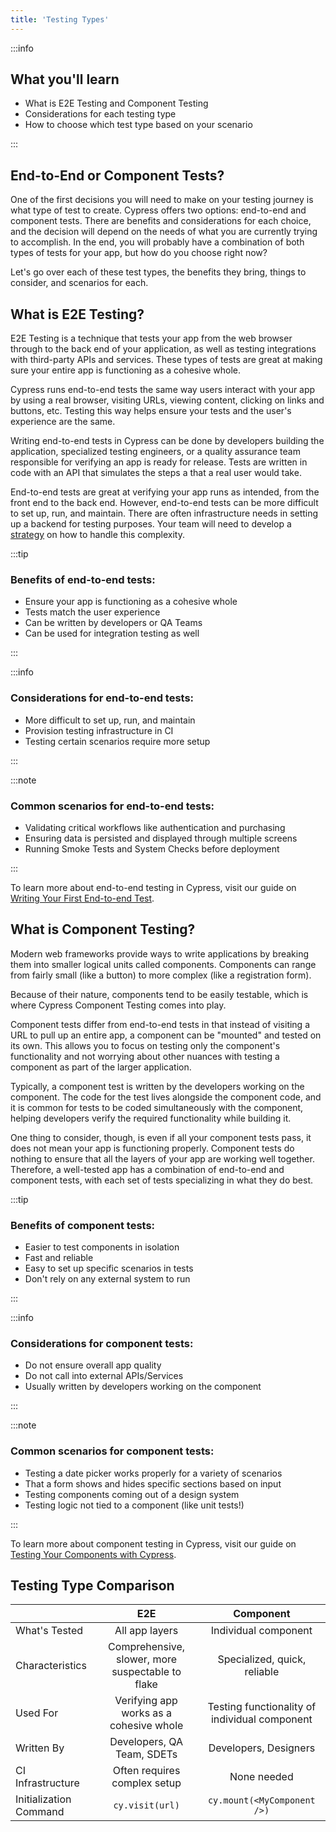 ```yaml
---
title: 'Testing Types'
---
```


:::info

## <Icon name="graduation-cap"></Icon> What you'll learn

- What is E2E Testing and Component Testing
- Considerations for each testing type
- How to choose which test type based on your scenario

:::

## End-to-End or Component Tests?

One of the first decisions you will need to make on your testing journey is what
type of test to create. Cypress offers two options: end-to-end and component
tests. There are benefits and considerations for each choice, and the decision
will depend on the needs of what you are currently trying to accomplish. In the
end, you will probably have a combination of both types of tests for your app,
but how do you choose right now?

Let's go over each of these test types, the benefits they bring, things to
consider, and scenarios for each.

## What is E2E Testing?

E2E Testing is a technique that tests your app from the web browser through to
the back end of your application, as well as testing integrations with
third-party APIs and services. These types of tests are great at making sure
your entire app is functioning as a cohesive whole.

Cypress runs end-to-end tests the same way users interact with your app by using
a real browser, visiting URLs, viewing content, clicking on links and buttons,
etc. Testing this way helps ensure your tests and the user's experience are the
same.

Writing end-to-end tests in Cypress can be done by developers building the
application, specialized testing engineers, or a quality assurance team
responsible for verifying an app is ready for release. Tests are written in code
with an API that simulates the steps a that a real user would take.

End-to-end tests are great at verifying your app runs as intended, from the
front end to the back end. However, end-to-end tests can be more difficult to
set up, run, and maintain. There are often infrastructure needs in setting up a
backend for testing purposes. Your team will need to develop a
[strategy](https://docs.cypress.io/guides/end-to-end-testing/testing-your-app#Testing-strategies)
on how to handle this complexity.

:::tip

### Benefits of end-to-end tests:

- Ensure your app is functioning as a cohesive whole
- Tests match the user experience
- Can be written by developers or QA Teams
- Can be used for integration testing as well

:::

:::info

### Considerations for end-to-end tests:

- More difficult to set up, run, and maintain
- Provision testing infrastructure in CI
- Testing certain scenarios require more setup

:::

:::note

### Common scenarios for end-to-end tests:

- Validating critical workflows like authentication and purchasing
- Ensuring data is persisted and displayed through multiple screens
- Running Smoke Tests and System Checks before deployment

:::

To learn more about end-to-end testing in Cypress, visit our guide on
[Writing Your First End-to-end Test](/guides/end-to-end-testing/writing-your-first-end-to-end-test).

## What is Component Testing?

Modern web frameworks provide ways to write applications by breaking them into
smaller logical units called components. Components can range from fairly small
(like a button) to more complex (like a registration form).

Because of their nature, components tend to be easily testable, which is where
Cypress Component Testing comes into play.

Component tests differ from end-to-end tests in that instead of visiting a URL
to pull up an entire app, a component can be "mounted" and tested on its own.
This allows you to focus on testing only the component's functionality and not
worrying about other nuances with testing a component as part of the larger
application.

Typically, a component test is written by the developers working on the
component. The code for the test lives alongside the component code, and it is
common for tests to be coded simultaneously with the component, helping
developers verify the required functionality while building it.

One thing to consider, though, is even if all your component tests pass, it does
not mean your app is functioning properly. Component tests do nothing to ensure
that all the layers of your app are working well together. Therefore, a
well-tested app has a combination of end-to-end and component tests, with each
set of tests specializing in what they do best.

:::tip

### Benefits of component tests:

- Easier to test components in isolation
- Fast and reliable
- Easy to set up specific scenarios in tests
- Don't rely on any external system to run

:::

:::info

### Considerations for component tests:

- Do not ensure overall app quality
- Do not call into external APIs/Services
- Usually written by developers working on the component

:::

:::note

### Common scenarios for component tests:

- Testing a date picker works properly for a variety of scenarios
- That a form shows and hides specific sections based on input
- Testing components coming out of a design system
- Testing logic not tied to a component (like unit tests!)

:::

To learn more about component testing in Cypress, visit our guide on
[Testing Your Components with Cypress](/guides/component-testing/writing-your-first-component-test).

## Testing Type Comparison

|                        |                       E2E                        |                   Component                   |
| ---------------------- | :----------------------------------------------: | :-------------------------------------------: |
| What's Tested          |                  All app layers                  |             Individual component              |
| Characteristics        | Comprehensive, slower, more suspectable to flake |         Specialized, quick, reliable          |
| Used For               |     Verifying app works as a cohesive whole      | Testing functionality of individual component |
| Written By             |            Developers, QA Team, SDETs            |             Developers, Designers             |
| CI Infrastructure      |           Often requires complex setup           |                  None needed                  |
| Initialization Command |                 `cy.visit(url)`                  |          `cy.mount(<MyComponent />)`          |
